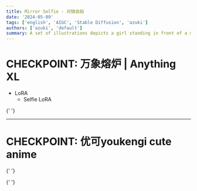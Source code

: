 ```yaml
---
title: Mirror Selfie - 对镜自拍
date: '2024-05-09'
tags: ['english', 'AIGC', 'Stable Diffusion', 'azuki']
authors: ['azuki', 'default']
summary: A set of illustrations depicts a girl standing in front of a mirror taking a picture of herself.
---
```


# CHECKPOINT: 万象熔炉 | Anything XL

- LoRA
  - Selfie LoRA

<div className="flex grid grid-cols-2 gap-8">
  <Photo alt="smiles with phone covers half of face" 
  src="/static/gallery/art/ai/selfie/04E5B2.jpg"
  width={832} height={1216} />

{' '}

<Photo
  alt="expressionless with phone raised above"
  src="/static/gallery/art/ai/selfie/EE3041.jpg"
  width={832}
  height={1216}
/>

  <Photo alt="smiles and lean forward" 
  src="/static/gallery/art/ai/selfie/75A575.jpg"
  width={832} height={1216} />
</div>

---

# CHECKPOINT: 优可youkengi cute anime

<div className="flex grid grid-cols-2 gap-8">
  <Photo alt="highres" 
  src="/static/gallery/art/ai/selfie/205dc9.png"
  width={1024} height={1536} />

{' '}

<Photo alt="flowers" src="/static/gallery/art/ai/selfie/126348.png" width={1024} height={1536} />

{' '}

<Photo
  alt="hands on waist"
  src="/static/gallery/art/ai/selfie/a095eb.png"
  width={1024}
  height={1536}
/>

  <Photo alt="hands in pocket " 
  src="/static/gallery/art/ai/selfie/3fe904.png"
  width={1024} height={1536} />
</div>
